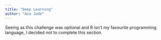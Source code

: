 ```yaml
---
title: "Deep Learning"
author: "Ana Jade"
---
```


Seeing as this challenge was optional and R isn't my favourite programming language, I decided not to complete this section.
